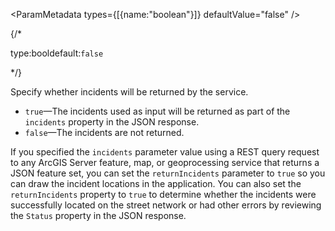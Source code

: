 
<ParamMetadata types={[{name:"boolean"}]} defaultValue="false" />


{/* <p class="space-x-2"><span class="font-sm text-color-3">type:bool</span><span class="font-bold text-[#6d29cc]">default:`false`</span></p> */}

Specify whether incidents will be returned by the service.  

-   `true`—The incidents used as input will be returned as part of the `incidents` property in the JSON response.
-   `false`—The incidents are not returned. 

If you specified the `incidents` parameter value using a REST query request to any ArcGIS Server feature, map, or geoprocessing service that returns a JSON feature set, you can set the `returnIncidents` parameter to `true` so you can draw the incident locations in the application. You can also set the `returnIncidents` property to `true` to determine whether the incidents were successfully located on the street network or had other errors by reviewing the `Status` property in the JSON response. 